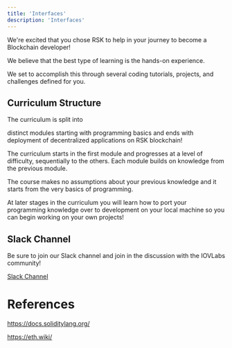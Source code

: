 ---
title: 'Interfaces'
description: 'Interfaces'
---

We're excited that you chose RSK to help in your journey to become a Blockchain developer!

We believe that the best type of learning is the hands-on experience.

We set to accomplish this through several coding tutorials, projects, and challenges defined for you.

## Curriculum Structure

The curriculum is split into

distinct modules starting with programming basics and ends with deployment of decentralized applications on RSK blockchain!

The curriculum starts in the first module and progresses at a level of difficulty, sequentially to the others. Each module builds on knowledge from the previous module.

The course makes no assumptions about your previous knowledge and it starts from the very basics of programming.

At later stages in the curriculum you will learn how to port your programming knowledge over to development on your local machine so you can begin working on your own projects!

## Slack Channel

Be sure to join our Slack channel and join in the discussion with the IOVLabs community!

[Slack Channel](https://join.slack.com/t/open-rsk-dev/shared_invite/zt-kk3yfuc6-qn~DrpMLvADkAUu1pbAcZA)

# References

https://docs.soliditylang.org/

https://eth.wiki/
